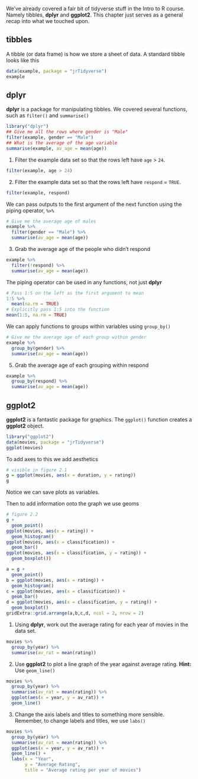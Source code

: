 We've already covered a fair bit of tidyverse stuff in the Intro to R course. Namely tibbles, **dplyr** and **ggplot2**. This chapter just serves as a general recap into what we touched upon. 

## tibbles

A tibble (or data frame) is how we store a sheet of data. A standard tibble looks like this 
```r
data(example, package = "jrTidyverse")
example
```

## dplyr

**dplyr** is a package for manipulating tibbles. We covered several functions, such as `filter()` and `summarise()`
```r
library("dplyr")
## Give me all the rows where gender is "Male"
filter(example, gender == "Male")
## What is the average of the age variable
summarise(example, av_age = mean(age))
```

1. Filter the example data set so that the rows left have `age` > `24`. 
```r
filter(example, age > 24)
```

2. Filter the example data set so that the rows left have `respond` = `TRUE`. 
```r
filter(example, respond)
```

We can pass outputs to the first argument of the next function using the piping operator, `%>%`
```r
# Give me the average age of males
example %>% 
  filter(gender == "Male") %>% 
  summarise(av_age = mean(age))
```

3. Grab the average age of the people who didn't respond
```r
example %>% 
  filter(!respond) %>% 
  summarise(av_age = mean(age))
```


The piping operator can be used in any functions, not just **dplyr**
```r
# Pass 1:5 on the left as the first argument to mean
1:5 %>% 
  mean(na.rm = TRUE)
# Explicitly pass 1:5 into the function
mean(1:5, na.rm = TRUE)
```

We can apply functions to groups within variables using `group_by()`
```r
# Give me the average age of each group within gender
example %>% 
  group_by(gender) %>% 
  summarise(av_age = mean(age))
```

5. Grab the average age of each grouping within respond
```r
example %>% 
  group_by(respond) %>% 
  summarise(av_age = mean(age))

```

## ggplot2

**ggplot2** is a fantastic package for graphics. The `ggplot()` function creates a **ggplot2** object.
```r
library("ggplot2")
data(movies, package = "jrTidyverse")
ggplot(movies)
```

To add axes to this we add aesthetics 
```r
# visible in figure 2.1
g = ggplot(movies, aes(x = duration, y = rating))
g
```
Notice we can save plots as variables.

Then to add information onto the graph we use geoms
```r
# figure 2.2
g + 
  geom_point()
ggplot(movies, aes(x = rating)) +
  geom_histogram()
ggplot(movies, aes(x = classification)) +
  geom_bar()
ggplot(movies, aes(x = classification, y = rating)) +
  geom_boxplot())
```
```r
a = g + 
  geom_point()
b = ggplot(movies, aes(x = rating)) +
  geom_histogram()
c = ggplot(movies, aes(x = classification)) +
  geom_bar()
d = ggplot(movies, aes(x = classification, y = rating)) +
  geom_boxplot()
gridExtra::grid.arrange(a,b,c,d, ncol = 2, nrow = 2)
```

1. Using **dplyr**, work out the average rating for each year of movies in the data set. 
```r
movies %>% 
  group_by(year) %>% 
  summarise(av_rat = mean(rating))
```

2. Use **ggplot2** to plot a line graph of the year against average rating. 
**Hint:** Use `geom_line()`
```r
movies %>% 
  group_by(year) %>% 
  summarise(av_rat = mean(rating)) %>% 
  ggplot(aes(x = year, y = av_rat)) + 
  geom_line()
```

3. Change the axis labels and titles to something more sensible. Remember, to change labels and titles, we use `labs()`
```r
movies %>%
  group_by(year) %>%
  summarise(av_rat = mean(rating)) %>%
  ggplot(aes(x = year, y = av_rat)) +
  geom_line() +
  labs(x = "Year", 
       y = "Average Rating", 
       title = "Average rating per year of movies")
```
